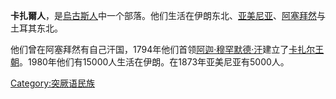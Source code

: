 {{Distinguish|卡扎人}}

'''卡扎爾人'''，是[[烏古斯人|烏古斯人]]中一个部落。他们生活在伊朗东北、[[亚美尼亚|亚美尼亚]]、[[阿塞拜然|阿塞拜然]]与土耳其东北。

他们曾在阿塞拜然有自己汗国，1794年他们首领[[阿迦·穆罕默德·汗|阿迦·穆罕默德·汗]]建立了[[卡扎尔王朝|卡扎尔王朝]]。1980年他们有15000人生活在伊朗。在1873年亚美尼亚有5000人。

[[Category:突厥语民族|Category:突厥语民族]]